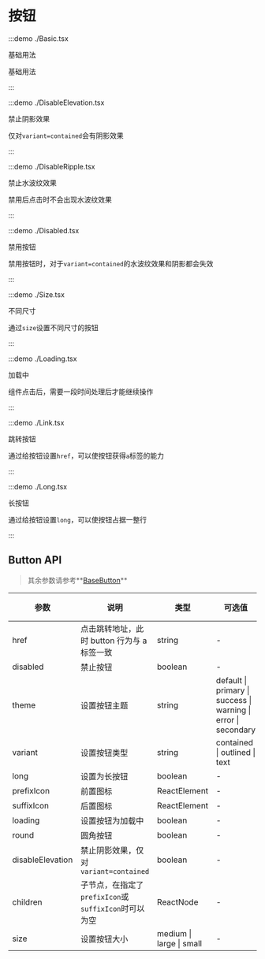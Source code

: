 # 按钮

:::demo ./Basic.tsx

基础用法

基础用法

:::

:::demo ./DisableElevation.tsx

禁止阴影效果

仅对`variant=contained`会有阴影效果

:::

:::demo ./DisableRipple.tsx

禁止水波纹效果

禁用后点击时不会出现水波纹效果

:::

:::demo ./Disabled.tsx

禁用按钮

禁用按钮时，对于`variant=contained`的水波纹效果和阴影都会失效

:::

:::demo ./Size.tsx

不同尺寸

通过`size`设置不同尺寸的按钮

:::

:::demo ./Loading.tsx

加载中

组件点击后，需要一段时间处理后才能继续操作

:::

:::demo ./Link.tsx

跳转按钮

通过给按钮设置`href`，可以使按钮获得`a`标签的能力

:::

:::demo ./Long.tsx

长按钮

通过给按钮设置`long`，可以使按钮占据一整行

:::

## Button API

> 其余参数请参考**[BaseButton](/BaseButton)**

| 参数 | 说明 | 类型 | 可选值 | 默认值 | 是否必填 |
| --- | --- | --- | --- | --- | --- |
| href | 点击跳转地址，此时 button 行为与 a 标签一致 | string | - | - | false |
| disabled | 禁止按钮 | boolean | - | false | false |
| theme | 设置按钮主题 | string | default &#x007c; primary &#x007c; success &#x007c; warning &#x007c; error &#x007c; secondary | default | false |
| variant | 设置按钮类型 | string | contained &#x007c; outlined &#x007c; text | contained | false |
| long | 设置为长按钮 | boolean | - | false | false |
| prefixIcon | 前置图标 | ReactElement | - | - | false |
| suffixIcon | 后置图标 | ReactElement | - | - | false |
| loading | 设置按钮为加载中 | boolean | - | - | false |
| round | 圆角按钮 | boolean | - | - | false |
| disableElevation | 禁止阴影效果，仅对`variant=contained` | boolean | - | - | false |
| children | 子节点，在指定了`prefixIcon`或`suffixIcon`时可以为空 | ReactNode | - | - | false |
| size | 设置按钮大小 | medium &#x007c; large &#x007c; small | - | middle | false |

